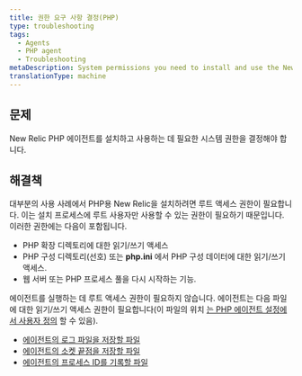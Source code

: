 ```yaml
---
title: 권한 요구 사항 결정(PHP)
type: troubleshooting
tags:
  - Agents
  - PHP agent
  - Troubleshooting
metaDescription: System permissions you need to install and use the New Relic PHP agent.
translationType: machine
---
```


## 문제

New Relic PHP 에이전트를 설치하고 사용하는 데 필요한 시스템 권한을 결정해야 합니다.

## 해결책

대부분의 사용 사례에서 PHP용 New Relic을 설치하려면 루트 액세스 권한이 필요합니다. 이는 설치 프로세스에 루트 사용자만 사용할 수 있는 권한이 필요하기 때문입니다. 이러한 권한에는 다음이 포함됩니다.

* PHP 확장 디렉토리에 대한 읽기/쓰기 액세스
* PHP 구성 디렉토리(선호) 또는 **php.ini** 에서 PHP 구성 데이터에 대한 읽기/쓰기 액세스.
* 웹 서버 또는 PHP 프로세스 풀을 다시 시작하는 기능.

에이전트를 실행하는 데 루트 액세스 권한이 필요하지 않습니다. 에이전트는 다음 파일에 대한 읽기/쓰기 액세스 권한이 필요합니다(이 파일의 위치 [는 PHP 에이전트 설정에서 사용자 정의](/docs/php/php-agent-phpini-settings) 할 수 있음).

* [에이전트의 로그 파일을 저장할 파일](/docs/php/php-agent-phpini-settings#inivar-daemon-logfile)
* [에이전트의 소켓 끝점을 저장할 파일](/docs/php/php-agent-phpini-settings#inivar-daemon-port)
* [에이전트의 프로세스 ID를 기록할 파일](/docs/php/php-agent-phpini-settings#inivar-daemon-pidfile)